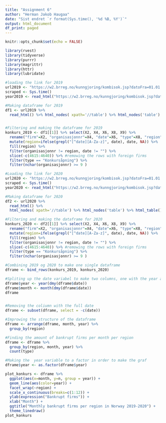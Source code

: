 ---
title: "Assignment 6"
author: "Herman Jakob Haugaa"
date: "Sist endret `r format(Sys.time(), '%d %B, %Y')`"
output: html_document
df_print: paged
---

```{r setup, include=FALSE}
knitr::opts_chunk$set(echo = FALSE)

library(rvest)
library(tidyverse)
library(purrr)
library(magrittr)
library(httr)
library(lubridate)
```

```{R}
#loading the link for 2019  
url2019 <- "https://w2.brreg.no/kunngjoring/kombisok.jsp?datoFra=01.01.2019&datoTil=31.12.2019&id_region=0&id_niva1=51&id_niva2=56&id_bransje1=0"
scraped <- Sys.time()
year2019 <- read_html("https://w2.brreg.no/kunngjoring/kombisok.jsp?datoFra=01.01.2019&datoTil=31.12.2019&id_region=0&id_niva1=51&id_niva2=56&id_bransje1=0")

#Making dataframe for 2019
df1 <- url2019 %>%
  read_html() %>% html_nodes( xpath='//table') %>% html_nodes('table') %>% html_table()


#Filtering and making the dataframe for 2019
konkurs_2019 <- df1[[1]] %>% select(X2, X4, X6, X8, X9) %>%
  rename("firm"=X2, "organisasjonnr"=X4, "date"=X6, "type"=X8, "region"=X9) %>%
  mutate(region=ifelse(grepl("[^date][A-Za-z]", date), date, NA)) %>%
  fill(region) %>%
  filter(organisasjonnr != region, date != "") %>%
  slice(-c(4615:4640)) %>% #remowing the rows with foreign firms
  filter(type == "Konkursåpning") %>%
  filter(nchar(organisasjonnr) >= 9 )  
```

```{R}
#Loading the link for 2020
url2020 <- "https://w2.brreg.no/kunngjoring/kombisok.jsp?datoFra=01.01.2020&datoTil=31.12.2020&id_region=0&id_niva1=51&id_niva2=56&id_bransje1=0"
scraped <- Sys.time()
year2020 <- read_html("https://w2.brreg.no/kunngjoring/kombisok.jsp?datoFra=01.01.2020&datoTil=31.12.2020&id_region=0&id_niva1=51&id_niva2=56&id_bransje1=0")

#Making dataframe for 2020
df2 <- url2020 %>%
  read_html() %>%
  html_nodes( xpath='//table') %>% html_nodes('table') %>% html_table()

#Filtering and making the dataframe for 2020
konkurs_2020 <- df2[[1]] %>% select(X2, X4, X6, X8, X9) %>%
  rename("firm"=X2, "organisasjonnr"=X4, "date"=X6, "type"=X8, "region"=X9) %>%
  mutate(region=ifelse(grepl("[^date][A-Za-z]", date), date, NA)) %>%
  fill(region) %>%
  filter(organisasjonnr != region, date != "") %>%
  slice(-c(4615:4640)) %>% #remowing the rows with foreign firms
  filter(type == "Konkursåpning") %>%
  filter(nchar(organisasjonnr) >= 9 )
```

```{R}
#Combining 2019 og 2020 to make one single dataframe
dframe <- bind_rows(konkurs_2019, konkurs_2020)

#Spliting up the date variabel to make two columns, one with the year and one with the month
dframe$year <- year(dmy(dframe$date))
dframe$month <- month(dmy(dframe$date)) 
dframe


#Removing the coliumn with the full date
dframe <- subset(dframe, select = -c(date))

#Improwing the structure of the dataframe
dframe <- arrange(dframe, month, year) %>%
  group_by(region)

#Finding the amount of bankrupt firms per month per region
dframe <- dframe %>%
  group_by(region, month, year) %>%
  count(type) 

#Making the  year variable to a factor in order to make the graf
dframe$year <- as.factor(dframe$year)
```

```{R}
plot_konkurs <- dframe %>%
  ggplot(aes(x=month, y=n, group = year)) +  
  geom_line(aes(color=year)) + 
  facet_wrap(~region) +
  scale_x_continuous(breaks=c(1:12)) +
  ylab(expression("Bankrupt firms")) +
  xlab("Month") +
  ggtitle("Monthly bankrupt firms per region in Norway 2019-2020") +
  theme_linedraw()
plot_konkurs
```
